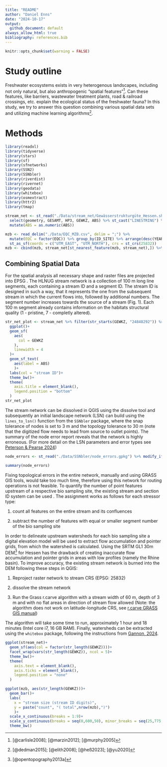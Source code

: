 ```yaml
---
title: "README"
author: "Daniel Enns"
date: "2024-10-17"
output:
  github_document: default
always_allow_html: true
bibliography: references.bib
---
```


```r
knitr::opts_chunk$set(warning = FALSE)
```

# Study outline

Freshwater ecosystems exists in very heterogenous landscapes, including not only natural, but also anthropogenic "spatial features"[^1]. Can these features, like barriers, wastewater treatment plants, road & railroad crossings, etc. explain the ecological status of the freshwater fauna? In this study, we try to answer this question combining various spatial data sets and utilizing machine learning algorithms[^2].

[^1]: [@carlisle2008]; [@marzin2012]; [@murphy2005]

[^2]: [@dedman2015]; [@elith2008]; [@heß2023]; [@yu2020]

# Methods

```r
library(readxl)
library(tidyverse)
library(stars)
library(sf)
library(sfnetworks)
library(SSN2)
library(SSNbler)
library(riverdist)
library(rivernet)
library(geodata)
library(whitebox)
library(osmextract)
library(httr2)
library(tmap)

stream_net <- st_read("./Data/stream_net/Gewässerstrukturgüte_Hessen.shp") %>% 
  select(geometry, GESAMT, HP3, GEWKZ, ABS) %>% st_cast("LINESTRING") %>% 
  mutate(ABS = as.numeric(ABS))

mzb <- read_delim("./Data/EQC_MZB.csv", delim = ";") %>% 
  mutate(EQC = factor(EQC)) %>% group_by(ID_SITE) %>% arrange(desc(YEAR)) %>% slice_head() %>% 
  st_as_sf(coords = c("UTM_EAST", "UTM_NORTH"), crs = st_crs(25832))
mzb <- cbind(mzb, stream_net[st_nearest_feature(mzb, stream_net),]) %>% select(-geometry.1)
```

## Combining Spatial Data

For the spatial analysis all necessary shape and raster files are projected into EPSG . The HLNUG stream network is a collection of 100 m long line segments, each containing a stream ID and a segment ID. The stream ID is designed in such a way, that it represents the one from the subsequent stream in which the current flows into, followed by additional numbers. The segment number increases towards the source of a stream (Fig. 1). Each 100 m segment already contains information on the habitats structural quality (1 - pristine, 7 - completly altered).

```r


str_net_plot <- stream_net %>% filter(str_starts(GEWKZ, "24848292")) %>% 
  ggplot()+
  geom_sf(
    aes(
      col = GEWKZ
    ),
    linewidth = 4
  )+
  geom_sf_text(
    aes(label = ABS)
    )+
  labs(col = "stream ID")+
  theme_bw()+
  theme(
    axis.title = element_blank(),
    legend.position = "bottom"
  )
str_net_plot
```

The stream network can be dissolved in QGIS using the dissolve tool and subsequently an initial landscape network (LSN) can build using the `lines_to_lsn()` function from the `SSNbler` package, where the snap tolerance of nodes is set to 3 m and the topology tolerance to 30 m (note that the digitized flow needs to lead from source to outlet points). The summary of the node error report reveals that the network is highly erroneous. (For more detail on the LSN parameters and error types see [Peterson & Pearse 2024](https://github.com/pet221/SSNbler/blob/main/inst/tutorials/Topology_Editing/QGIS/TopologyEditing_QGIS.pdf))

```r
node_errors <- st_read("./Data/SSNbler/node_errors.gpkg") %>% modify_if(is.character, as.factor)
```

```r
summary(node_errors)
```

Fixing topological errors in the entire network, manually and using GRASS GIS tools, would take too much time, therefore using this network for routing operations is not feasible. To quantify the number of point features upstream of a respective bio sampling site, the existing stream and section ID system can be used . The assignment works as follows for each stressor type:

1.  count all features on the entire stream and its confluences

2.  subtract the number of features with equal or smaller segment number of the bio sampling site

In order to delineate upstream watersheds for each bio sampling site a digital elevation model will be used to extract flow accumulation and pointer grids, from which the watershed is calculated. Using the SRTM GL1 30m DEM[^3] for Hessen has the drawback of creating inaccurate flow accumulation and pointer grids in areas with low profiles (namely the Rhine basin). To improve accuracy, the existing stream network is burned into the DEM following these steps in QGIS:

[^3]: [@opentopography2013a]

1.  Reproject raster network to stream CRS (EPSG: 25832)

2.  dissolve the stream network

3.  Run the Grass r.carve algorithm with a stream width of 60 m, depth of 3 m and with no flat areas in direction of stream flow allowed (Note: the algorithm does not work on latitude-longitude CRS, see [r.carve GRASS GIS manual](https://grass.osgeo.org/grass-stable/manuals/r.carve.html))

The algorithm will take some time to run, approximately 1 hour and 18 minutes (Intel core i7, 16 GB RAM). Finally, watersheds can be extracted using the `whitebox` package, following the instructions from [Gannon, 2024](https://vt-hydroinformatics.github.io/Quarto_Book/15-Watershed-Delineation-and-Analysis.html).

```r
ggplot(stream_net)+
  geom_sf(aes(col = factor(str_length(GEWKZ))))+
  facet_wrap(vars(str_length(GEWKZ)), ncol = 5)+
  theme_bw()+
  theme(
    axis.text = element_blank(),
    axis.ticks = element_blank(),
    legend.position = "none"
  )
```

```r
ggplot(mzb, aes(str_length(GEWKZ)))+
  geom_bar()+
  labs(
    x = "stream size (stream ID digits)",
    y = paste("count", "( total",nrow(mzb),")")
    )+
  scale_x_continuous(breaks = 1:9)+
  scale_y_continuous(breaks = seq(0,600,50), minor_breaks = seq(25,775,25))+
  theme_bw()
```
